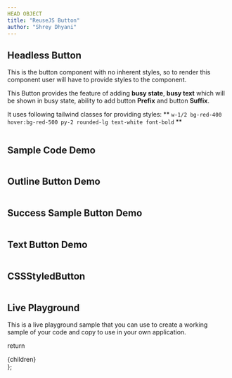 ```yaml
---
HEAD OBJECT
title: "ReuseJS Button"
author: "Shrey Dhyani"
---
```




## Headless Button
This is the button component with no inherent styles, so to render this component user will have to provide styles to the component.

This Button provides the feature of adding **busy state**, **busy text** which will be shown in busy state, ability to add button **Prefix** and button **Suffix**.

It uses following tailwind classes for providing styles: ** ``` w-1/2 bg-red-400 hover:bg-red-500 py-2 rounded-lg text-white font-bold ``` **

<HeadlessSample/>

```js path=../../components/button/HeadlessSample name=HeadlessSample
```

## Sample Code Demo

<Sample/>

```js path=../../components/button/Sample name=Sample
```

## Outline Button Demo

<OutlineButton/>

```js path=../../components/button/OutlineButton name=OutlineButton
```

## Success Sample Button Demo

<SuccessSample/>

```js path=../../components/button/SuccessSample name=SuccessSample
```

## Text Button Demo

<TextButton/>

```js path=../../components/button/TextButton name=TextButton
```

## CSSStyledButton

<CSSStyledButton/>

```js path=../../components/button/CSSStyledButton name=CSSStyledButton
```


## Live Playground

This is a live playground sample that you can use to create a working sample of your code and copy to use in your own application.

<LiveSampleButton/>

  return <SiteWrapper toc={toc}><div className="prose max-w-full mx-4 pb-10" >{children}</div></SiteWrapper>
};